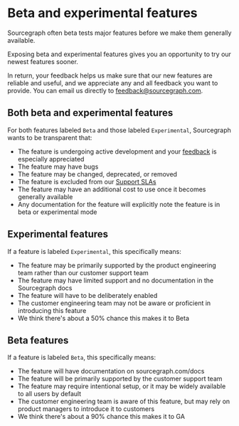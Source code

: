 # Beta and experimental features

Sourcegraph often beta tests major features before we make them generally available.

Exposing beta and experimental features gives you an opportunity to try our newest features sooner.

In return, your feedback helps us make sure that our new features are reliable and useful, and we appreciate any and all feedback you want to provide. You can email us directly to [feedback@sourcegraph.com](mailto:feedback@sourcegraph.com).

## Both beta and experimental features

For both features labeled `Beta` and those labeled `Experimental`, Sourcegraph wants to be transparent that:

- The feature is undergoing active development and your [feedback](mailto:feedback@sourcegraph.com) is especially appreciated
- The feature may have bugs
- The feature may be changed, deprecated, or removed
- The feature is excluded from our [Support SLAs](https://handbook.sourcegraph.com/support#slas)
- The feature may have an additional cost to use once it becomes generally available
- Any documentation for the feature will explicitly note the feature is in beta or experimental mode

## Experimental features

If a feature is labeled `Experimental`, this specifically means:

- The feature may be primarily supported by the product engineering team rather than our customer support team
- The feature may have limited support and no documentation in the Sourcegraph docs
- The feature will have to be deliberately enabled
- The customer engineering team may not be aware or proficient in introducing this feature
- We think there's about a 50% chance this makes it to Beta

## Beta features

If a feature is labeled `Beta`, this specifically means:

- The feature will have documentation on sourcegraph.com/docs
- The feature will be primarily supported by the customer support team
- The feature may require intentional setup, or it may be widely available to all users by default
- The customer engineering team is aware of this feature, but may rely on product managers to introduce it to customers
- We think there's about a 90% chance this makes it to GA

